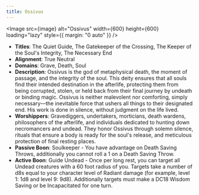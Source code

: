 ```yaml
---
title: Ossivus
---
```



<Image src={image} alt="Ossivus" width={600} height={600} loading="lazy" style={{ margin: "0 auto" }} />

- **Titles**: The Quiet Guide, The Gatekeeper of the Crossing, The Keeper of the Soul's Integrity, The Necessary End
- **Alignment**: True Neutral
- **Domains**: Grave, Death, Soul
- **Description**: Ossivus is the god of metaphysical death, the moment of passage, and the integrity of the soul. This deity ensures that all souls find their intended destination in the afterlife, protecting them from being corrupted, stolen, or held back from their final journey by undeath or binding magic. Ossivus is neither malevolent nor comforting, simply necessary—the inevitable force that ushers all things to their designated end. His work is done in silence, without judgment on the life lived.
- **Worshippers**: Gravediggers, undertakers, morticians, death wardens, philosophers of the afterlife, and individuals dedicated to hunting down necromancers and undead. They honor Ossivus through solemn silence, rituals that ensure a body is ready for the soul's release, and meticulous protection of final resting places.
- **Passive Boon**: Soulkeeper - You have advantage on Death Saving Throws, additionally you cannot roll a 1 on a Death Saving Throw.
- **Active Boon**: Guide Undead - Once per long rest, you can target all Undead creatures with a 60 foot radius of you. Targets take a number of d8s equal to your character level of Radiant damage (for example, level 1: 1d8 and level 9: 9d8). Additionally targets must make a DC18 Wisdom Saving or be Incapacitated for one turn.
